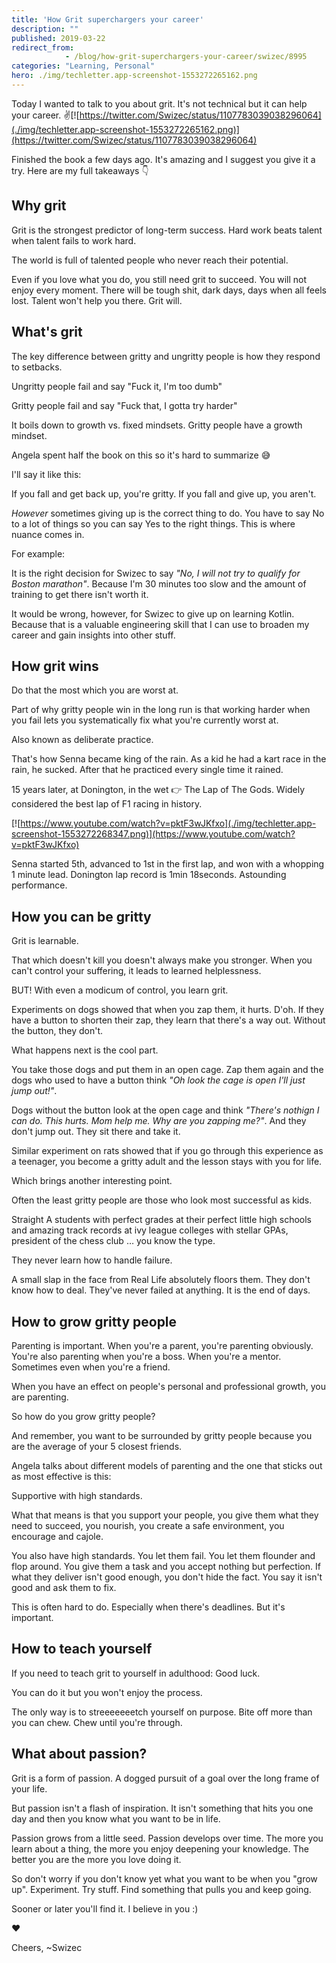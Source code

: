 ```yaml
---
title: 'How Grit superchargers your career'
description: ""
published: 2019-03-22
redirect_from: 
            - /blog/how-grit-superchargers-your-career/swizec/8995
categories: "Learning, Personal"
hero: ./img/techletter.app-screenshot-1553272265162.png
---
```

Today I wanted to talk to you about grit. It&#x27;s not technical but it can help your career. ✌️[![https://twitter.com/Swizec/status/1107783039038296064](./img/techletter.app-screenshot-1553272265162.png)](https://twitter.com/Swizec/status/1107783039038296064)

Finished the book a few days ago. It&#x27;s amazing and I suggest you give it a try. Here are my full takeaways 👇

## Why grit

Grit is the strongest predictor of long-term success. Hard work beats talent when talent fails to work hard.

The world is full of talented people who never reach their potential.

Even if you love what you do, you still need grit to succeed. You will not enjoy every moment. There will be tough shit, dark days, days when all feels lost. Talent won&#x27;t help you there. Grit will.

## What&#x27;s grit

The key difference between gritty and ungritty people is how they respond to setbacks.

Ungritty people fail and say &quot;Fuck it, I&#x27;m too dumb&quot;

Gritty people fail and say &quot;Fuck that, I gotta try harder&quot;

It boils down to growth vs. fixed mindsets. Gritty people have a growth mindset.

Angela spent half the book on this so it&#x27;s hard to summarize 😅

I&#x27;ll say it like this:

If you fall and get back up, you&#x27;re gritty. If you fall and give up, you aren&#x27;t.

_However_ sometimes giving up is the correct thing to do. You have to say No to a lot of things so you can say Yes to the right things. This is where nuance comes in.

For example:

It is the right decision for Swizec to say _&quot;No, I will not try to qualify for Boston marathon&quot;_. Because I&#x27;m 30 minutes too slow and the amount of training to get there isn&#x27;t worth it.

It would be wrong, however, for Swizec to give up on learning Kotlin. Because that is a valuable engineering skill that I can use to broaden my career and gain insights into other stuff.

## How grit wins

Do that the most which you are worst at.

Part of why gritty people win in the long run is that working harder when you fail lets you systematically fix what you&#x27;re currently worst at.

Also known as deliberate practice.

That&#x27;s how Senna became king of the rain. As a kid he had a kart race in the rain, he sucked. After that he practiced every single time it rained.

15 years later, at Donington, in the wet 👉 The Lap of The Gods. Widely considered the best lap of F1 racing in history.

[![https://www.youtube.com/watch?v=pktF3wJKfxo](./img/techletter.app-screenshot-1553272268347.png)](https://www.youtube.com/watch?v=pktF3wJKfxo)

Senna started 5th, advanced to 1st in the first lap, and won with a whopping 1 minute lead. Donington lap record is 1min 18seconds. Astounding performance.

## How you can be gritty

Grit is learnable.

That which doesn&#x27;t kill you doesn&#x27;t always make you stronger. When you can&#x27;t control your suffering, it leads to learned helplessness.

BUT! With even a modicum of control, you learn grit.

Experiments on dogs showed that when you zap them, it hurts. D&#x27;oh. If they have a button to shorten their zap, they learn that there&#x27;s a way out. Without the button, they don&#x27;t.

What happens next is the cool part.

You take those dogs and put them in an open cage. Zap them again and the dogs who used to have a button think _&quot;Oh look the cage is open I&#x27;ll just jump out!&quot;_.

Dogs without the button look at the open cage and think _&quot;There&#x27;s nothign I can do. This hurts. Mom help me. Why are you zapping me?&quot;_. And they don&#x27;t jump out. They sit there and take it.

Similar experiment on rats showed that if you go through this experience as a teenager, you become a gritty adult and the lesson stays with you for life.

Which brings another interesting point.

Often the least gritty people are those who look most successful as kids.

Straight A students with perfect grades at their perfect little high schools and amazing track records at ivy league colleges with stellar GPAs, president of the chess club … you know the type.

They never learn how to handle failure.

A small slap in the face from Real Life absolutely floors them. They don&#x27;t know how to deal. They&#x27;ve never failed at anything. It is the end of days.

## How to grow gritty people

Parenting is important. When you&#x27;re a parent, you&#x27;re parenting obviously. You&#x27;re also parenting when you&#x27;re a boss. When you&#x27;re a mentor. Sometimes even when you&#x27;re a friend.

When you have an effect on people&#x27;s personal and professional growth, you are parenting.

So how do you grow gritty people?

And remember, you want to be surrounded by gritty people because you are the average of your 5 closest friends.

Angela talks about different models of parenting and the one that sticks out as most effective is this:

Supportive with high standards.

What that means is that you support your people, you give them what they need to succeed, you nourish, you create a safe environment, you encourage and cajole.

You also have high standards. You let them fail. You let them flounder and flop around. You give them a task and you accept nothing but perfection. If what they deliver isn&#x27;t good enough, you don&#x27;t hide the fact. You say it isn&#x27;t good and ask them to fix.

This is often hard to do. Especially when there&#x27;s deadlines. But it&#x27;s important.

## How to teach yourself

If you need to teach grit to yourself in adulthood: Good luck.

You can do it but you won&#x27;t enjoy the process.

The only way is to streeeeeeetch yourself on purpose. Bite off more than you can chew. Chew until you&#x27;re through.

## What about passion?

Grit is a form of passion. A dogged pursuit of a goal over the long frame of your life.

But passion isn&#x27;t a flash of inspiration. It isn&#x27;t something that hits you one day and then you know what you want to be in life.

Passion grows from a little seed. Passion develops over time. The more you learn about a thing, the more you enjoy deepening your knowledge. The better you are the more you love doing it.

So don&#x27;t worry if you don&#x27;t know yet what you want to be when you &quot;grow up&quot;. Experiment. Try stuff. Find something that pulls you and keep going.

Sooner or later you&#x27;ll find it. I believe in you :)

❤️

Cheers, ~Swizec
